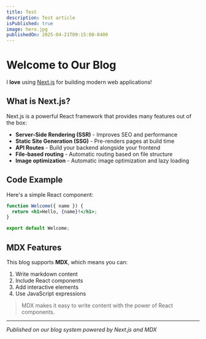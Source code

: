 ```yaml
---
title: Test
description: Test article
isPublished: true
image: hero.jpg
publishedOn: 2025-04-21T09:15:00-0400
---
```


# Welcome to Our Blog

I **love** using [Next.js](https://nextjs.org/) for building modern web applications!

## What is Next.js?

Next.js is a powerful React framework that provides many features out of the box:

- **Server-Side Rendering (SSR)** - Improves SEO and performance
- **Static Site Generation (SSG)** - Pre-renders pages at build time
- **API Routes** - Build your backend alongside your frontend
- **File-based routing** - Automatic routing based on file structure
- **Image optimization** - Automatic image optimization and lazy loading

## Code Example

Here's a simple React component:

```jsx
function Welcome({ name }) {
  return <h1>Hello, {name}!</h1>;
}

export default Welcome;
```

## MDX Features

This blog supports **MDX**, which means you can:

1. Write markdown content
2. Include React components
3. Add interactive elements
4. Use JavaScript expressions

> MDX makes it easy to write content with the power of React components.

---

_Published on our blog system powered by Next.js and MDX_
